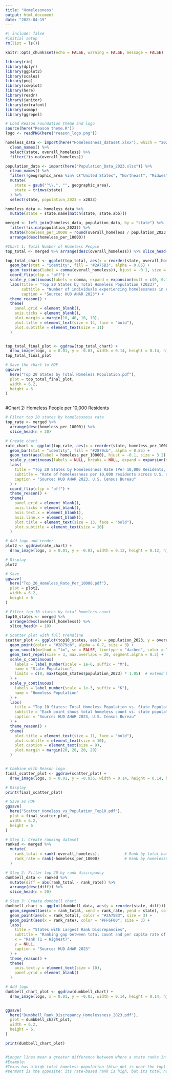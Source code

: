 ```yaml
---
title: "Homelessness"
output: html_document
date: "2025-04-19"
---
```


```r
#| include: false
#initial setup
rm(list = ls())

knitr::opts_chunk$set(echo = FALSE, warning = FALSE, message = FALSE)

library(rio)
library(dplyr)
library(ggplot2)
library(scales)
library(png)
library(cowplot)
library(here)
library(readr)
library(janitor)
library(extrafont)
library(usmap)
library(ggrepel)

# Load Reason Foundation theme and logo
source(here("Reason theme.R"))
logo <- readPNG(here("reason_logo.png"))

```


```r
homeless_data <- import(here("Homelessness_dataset.xlsx"), which = "2023") %>%
  clean_names() %>%
  select(state, overall_homeless) %>%
  filter(!is.na(overall_homeless))

population_data <- import(here("Population_Data_2023.xlsx")) %>%
  clean_names() %>%
  filter(!geographic_area %in% c("United States", "Northeast", "Midwest", "South", "West")) %>%
  mutate(
    state = gsub("^\\.", "", geographic_area),
    state = trimws(state)
  ) %>%
  select(state, population_2023 = x2023)

homeless_data <- homeless_data %>%
  mutate(state = state.name[match(state, state.abb)])

merged <- left_join(homeless_data, population_data, by = "state") %>%
  filter(!is.na(population_2023)) %>%
  mutate(homeless_per_10000 = round(overall_homeless / population_2023 * 10000, 1)) %>%
  arrange(desc(homeless_per_10000))
```

```r
#Chart 1: Total Number of Homeless People
top_total <- merged %>% arrange(desc(overall_homeless)) %>% slice_head(n = 20)

top_total_chart <- ggplot(top_total, aes(x = reorder(state, overall_homeless), y = overall_homeless)) +
  geom_bar(stat = "identity", fill = "#2A75B3", alpha = 0.85) +
  geom_text(aes(label = comma(overall_homeless)), hjust = -0.1, size = 3.5, color = "black") +
  coord_flip(clip = "off") +
  scale_y_continuous(labels = comma, expand = expansion(mult = c(0, 0.12))) +
  labs(title = "Top 20 States by Total Homeless Population (2023)",
       subtitle = "Number of individuals experiencing homelessness in each state (2023)", x = NULL,
       caption = "Source: HUD AHAR 2023") +
  theme_reason() +
  theme(
    panel.grid = element_blank(),
    axis.ticks = element_blank(),
    plot.margin = margin(10, 40, 10, 10),
    plot.title = element_text(size = 14, face = "bold"),
    plot.subtitle = element_text(size = 11)
  )


top_total_final_plot <- ggdraw(top_total_chart) +
  draw_image(logo, x = 0.01, y = -0.03, width = 0.14, height = 0.14, hjust = 0, vjust = 0)
top_total_final_plot

# Save the chart to PDF
ggsave(
  here("Top 20 States by Total Homeless Population.pdf"),
  plot = top_total_final_plot,
  width = 6.2,
  height = 6
)



```

#Chart 2: Homeless People per 10,000 Residents

```r
# Filter top 20 states by homelessness rate
top_rate <- merged %>%
  arrange(desc(homeless_per_10000)) %>%
  slice_head(n = 20)

# Create chart
rate_chart <- ggplot(top_rate, aes(x = reorder(state, homeless_per_10000), y = homeless_per_10000)) +
  geom_bar(stat = "identity", fill = "#2879cb", alpha = 0.85) +
  geom_text(aes(label = homeless_per_10000), hjust = -0.1, size = 3.2) +
  scale_y_continuous(labels = NULL, breaks = NULL, expand = expansion(mult = c(0, 0.1))) +
  labs(
    title = "Top 20 States by Homelessness Rate (Per 10,000 Residents, 2023)",
    subtitle = "Rate of homelessness per 10,000 residents across U.S. states",
    caption = "Source: HUD AHAR 2023, U.S. Census Bureau"
  ) +
  coord_flip(clip = "off") +
  theme_reason() +
  theme(
    panel.grid = element_blank(),
    axis.ticks = element_blank(),
    axis.text.x = element_blank(),
    axis.line.x = element_blank(),
    plot.title = element_text(size = 13, face = "bold"),
    plot.subtitle = element_text(size = 10)
  )

# Add logo and render
plot2 <- ggdraw(rate_chart) +
  draw_image(logo, x = 0.01, y = -0.03, width = 0.12, height = 0.12, hjust = 0, vjust = 0)

# Display
plot2

# Save
ggsave(
  here("Top_20_Homeless_Rate_Per_10000.pdf"),
  plot = plot2,
  width = 6.2,
  height = 6
)


```

```r

# Filter top 10 states by total homeless count
top10_states <- merged %>%
  arrange(desc(overall_homeless)) %>%
  slice_head(n = 10)

# Scatter plot with full trendline
scatter_plot <- ggplot(top10_states, aes(x = population_2023, y = overall_homeless, label = state)) +
  geom_point(color = "#2879cb", alpha = 0.7, size = 3) +
  geom_smooth(method = "lm", se = FALSE, linetype = "dashed", color = "gray40", fullrange = TRUE) +
  geom_text_repel(size = 3, max.overlaps = 20, segment.alpha = 0.3) +
  scale_x_continuous(
    labels = label_number(scale = 1e-6, suffix = "M"),
    name = "State Population",
    limits = c(0, max(top10_states$population_2023) * 1.05)  # extend beyond California
  ) +
  scale_y_continuous(
    labels = label_number(scale = 1e-3, suffix = "K"),
    name = "Homeless Population"
  ) +
  labs(
    title = "Top 10 States: Total Homeless Population vs. State Population (2023)",
    subtitle = "Each point shows total homeless count vs. state population.",
    caption = "Source: HUD AHAR 2023, U.S. Census Bureau"
  ) +
  theme_reason() +
  theme(
    plot.title = element_text(size = 11, face = "bold"),
    plot.subtitle = element_text(size = 10),
    plot.caption = element_text(size = 9),
    plot.margin = margin(20, 20, 20, 20)
  )


# Combine with Reason logo
final_scatter_plot <- ggdraw(scatter_plot) +
  draw_image(logo, x = 0.01, y = -0.035, width = 0.14, height = 0.14, hjust = 0, vjust = 0)

# Display
print(final_scatter_plot)

# Save as PDF
ggsave(
  here("Scatter_Homeless_vs_Population_Top10.pdf"),
  plot = final_scatter_plot,
  width = 6.2,
  height = 6
)


```

```r
# Step 1: Create ranking dataset
ranked <- merged %>%
  mutate(
    rank_total = rank(-overall_homeless),           # Rank by total homeless (descending)
    rank_rate = rank(-homeless_per_10000)           # Rank by homelessness rate (descending)
  )

# Step 2: Filter top 20 by rank discrepancy
dumbbell_data <- ranked %>%
  mutate(diff = abs(rank_total - rank_rate)) %>%
  arrange(desc(diff)) %>%
  slice_head(n = 20)

# Step 3: Create dumbbell chart
dumbbell_chart <- ggplot(dumbbell_data, aes(y = reorder(state, diff))) +
  geom_segment(aes(x = rank_total, xend = rank_rate, yend = state), color = "#999999", linewidth = 1) +
  geom_point(aes(x = rank_total), color = "#2A75B3", size = 3) +
  geom_point(aes(x = rank_rate), color = "#FF6F00", size = 3) +
  labs(
    title = "States with Largest Rank Discrepancies",
    subtitle = "Ranking gap between total count and per capita rate of homelessness",
    x = "Rank (1 = Highest)",
    y = NULL,
    caption = "Source: HUD AHAR 2023"
  ) +
  theme_reason() +
  theme(
    axis.text.y = element_text(size = 10),
    panel.grid = element_blank()
  )

# Add logo
dumbbell_chart_plot <- ggdraw(dumbbell_chart) +
  draw_image(logo, x = 0.01, y = -0.03, width = 0.14, height = 0.14, hjust = 0, vjust = 0)


ggsave(
  here("Dumbbell_Rank_Discrepancy_Homelessness_2023.pdf"),
  plot = dumbbell_chart_plot,
  width = 6.2,
  height = 6,
)

print(dumbbell_chart_plot)


#Longer lines mean a greater difference between where a state ranks in terms of sheer numbers versus rate.
#Example:
#Texas has a high total homeless population (blue dot is near the top) but low per capita homelessness (orange dot is far to the left), showing a large difference.
#Vermont is the opposite: its rate-based rank is high, but its total number is low—because it’s a smaller state.
```


